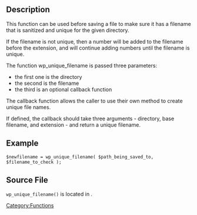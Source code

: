 == Description ==

This function can be used before saving a file to make sure it has a filename that is sanitized and unique for the given directory.

If the filename is not unique, then a number will be added to the filename before the extension, and will continue adding numbers until the filename is unique.

The function wp_unique_filename is passed three parameters:
 
* the first one is the directory 
* the second is the filename
* the third is an optional callback function 

The callback function allows the caller to use their own method to create unique file names. 

If defined, the callback should take three arguments - directory, base filename, and extension - and return a unique filename.

== Example ==

<pre>
$newfilename = wp_unique_filename( $path_being_saved_to, $filename_to_check );
</pre>

==Source File==

<tt>wp_unique_filename()</tt> is located in {{Trac|wp-includes/functions.php}}.

{{Tag Footer}}

[[Category:Functions]]